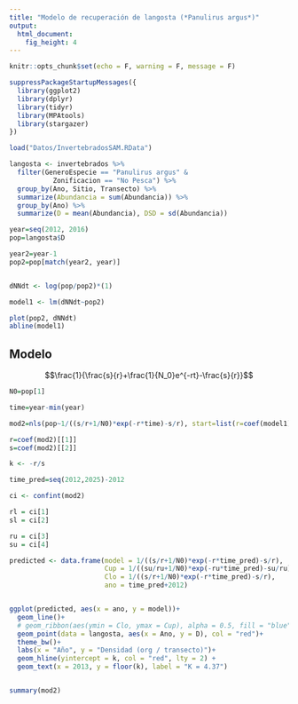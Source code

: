 ```yaml
---
title: "Modelo de recuperación de langosta (*Panulirus argus*)"
output: 
  html_document: 
    fig_height: 4
---
```


```r
knitr::opts_chunk$set(echo = F, warning = F, message = F)
```

```r

suppressPackageStartupMessages({
  library(ggplot2)
  library(dplyr)
  library(tidyr)
  library(MPAtools)
  library(stargazer)
})

```


```r

load("Datos/InvertebradosSAM.RData")

```

```r

langosta <- invertebrados %>%
  filter(GeneroEspecie == "Panulirus argus" &
           Zonificacion == "No Pesca") %>%
  group_by(Ano, Sitio, Transecto) %>%
  summarize(Abundancia = sum(Abundancia)) %>%
  group_by(Ano) %>%
  summarize(D = mean(Abundancia), DSD = sd(Abundancia))

```

```r

year=seq(2012, 2016)
pop=langosta$D

year2=year-1
pop2=pop[match(year2, year)]


dNNdt <- log(pop/pop2)*(1)

```

```r

model1 <- lm(dNNdt~pop2)

plot(pop2, dNNdt)
abline(model1)

```

## Modelo

$$\frac{1}{\frac{s}{r}+\frac{1}{N_0}e^{-rt}-\frac{s}{r}}$$

```r

N0=pop[1]

time=year-min(year)

mod2=nls(pop~1/((s/r+1/N0)*exp(-r*time)-s/r), start=list(r=coef(model1)[[1]], s=coef(model1)[[2]]))

r=coef(mod2)[[1]]
s=coef(mod2)[[2]]

k <- -r/s

time_pred=seq(2012,2025)-2012

ci <- confint(mod2)

rl = ci[1]
sl = ci[2]

ru = ci[3]
su = ci[4]

predicted <- data.frame(model = 1/((s/r+1/N0)*exp(-r*time_pred)-s/r),
                        Cup = 1/((su/ru+1/N0)*exp(-ru*time_pred)-su/ru),
                        Clo = 1/((s/r+1/N0)*exp(-r*time_pred)-s/r),
                        ano = time_pred+2012)


ggplot(predicted, aes(x = ano, y = model))+
  geom_line()+
  # geom_ribbon(aes(ymin = Clo, ymax = Cup), alpha = 0.5, fill = "blue")+
  geom_point(data = langosta, aes(x = Ano, y = D), col = "red")+
  theme_bw()+
  labs(x = "Año", y = "Densidad (org / transecto)")+
  geom_hline(yintercept = k, col = "red", lty = 2) +
  geom_text(x = 2013, y = floor(k), label = "K = 4.37")



```

```r

summary(mod2)
```


